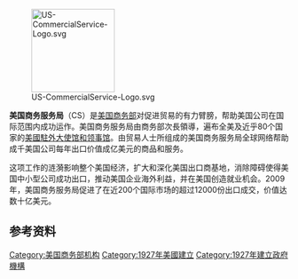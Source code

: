 {{Prose|date=2009年9月}}
[[Image:US-CommercialService-Logo.svg|150px]]

'''美国商务服务局'''（CS）是[[美国商务部|美国商务部]]{{Link-en|美國商務部國際貿易署|International Trade Administration|国际贸易署}}对促进贸易的有力臂膀，帮助美国公司在国际范围内成功运作。美国商务服务局由商务部次長領導，遍布全美及近乎80个国家的[[美國駐外機構列表|美國駐外大使馆和领事馆]]。由贸易人士所组成的美国商务服务局全球网络帮助成千美国公司每年出口价值成亿美元的商品和服务。

这项工作的涟漪影响整个美国经济，扩大和深化美国出口商基地，消除障碍使得美国中小型公司成功出口，推动美国企业海外利益，并在美国创造就业机会。2009年，美国商务服务局促进了在近200个国际市场的超过12000份出口成交，价值达数十亿美元。

==参考资料==
{{Reflist}}


[[Category:美国商务部机构|Category:美国商务部机构]]
[[Category:1927年美國建立|Category:1927年美國建立]]
[[Category:1927年建立政府機構|Category:1927年建立政府機構]]